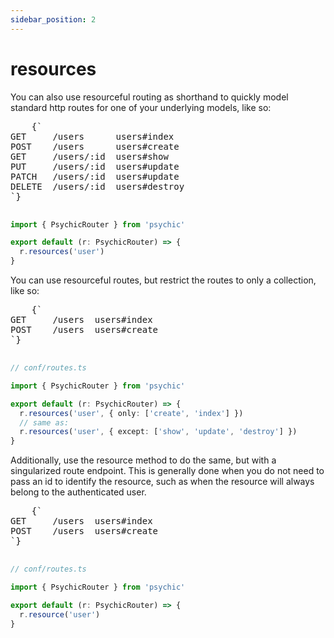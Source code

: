 ```yaml
---
sidebar_position: 2
---
```



# resources

You can also use resourceful routing as shorthand to quickly model standard http routes for one of your underlying models, like so:

<RightSidebarItem>
  <pre style={{ backgroundColor: 'transparent' }}>
    {`
GET     /users      users#index
POST    /users      users#create
GET     /users/:id  users#show
PUT     /users/:id  users#update
PATCH   /users/:id  users#update
DELETE  /users/:id  users#destroy
`}
  </pre>
</RightSidebarItem>

```ts // conf/routes.ts
import { PsychicRouter } from 'psychic'

export default (r: PsychicRouter) => {
  r.resources('user')
}
```

You can use resourceful routes, but restrict the routes to only a collection, like so:

<RightSidebarItem>
  <pre style={{ backgroundColor: 'transparent' }}>
    {`
GET     /users  users#index
POST    /users  users#create
`}
  </pre>
</RightSidebarItem>

```ts
// conf/routes.ts

import { PsychicRouter } from 'psychic'

export default (r: PsychicRouter) => {
  r.resources('user', { only: ['create', 'index'] })
  // same as:
  r.resources('user', { except: ['show', 'update', 'destroy'] })
}
```

Additionally, use the resource method to do the same, but with a singularized route endpoint. This is generally done when you do not need to pass an id to identify the resource, such as when the resource will always belong to the authenticated user.

<RightSidebarItem>
  <pre style={{ backgroundColor: 'transparent' }}>
    {`
GET     /users  users#index
POST    /users  users#create
`}
  </pre>
</RightSidebarItem>

```ts
// conf/routes.ts

import { PsychicRouter } from 'psychic'

export default (r: PsychicRouter) => {
  r.resource('user')
}
```
